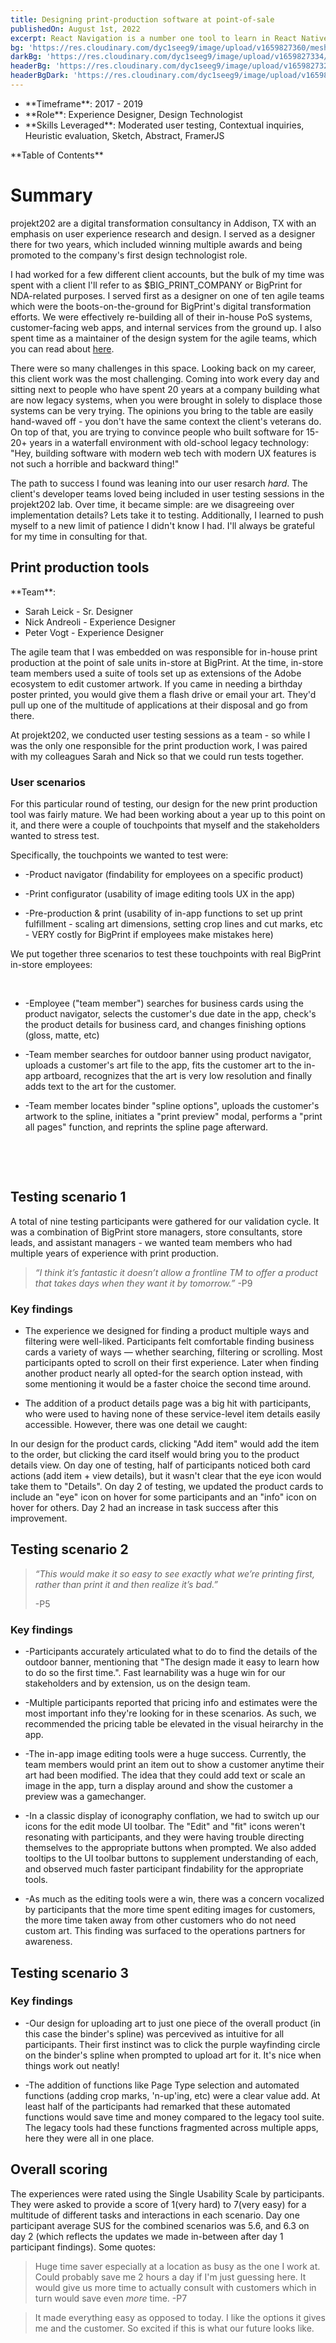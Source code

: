 ```yaml
---
title: Designing print-production software at point-of-sale
publishedOn: August 1st, 2022
excerpt: React Navigation is a number one tool to learn in React Native. You would always use them; these are some of the best practices in using React Navigation
bg: 'https://res.cloudinary.com/dyc1seeg9/image/upload/v1659827360/mesh/mesh-portrait-8.png'
darkBg: 'https://res.cloudinary.com/dyc1seeg9/image/upload/v1659827334/mesh/mesh-portrait-4.png'
headerBg: 'https://res.cloudinary.com/dyc1seeg9/image/upload/v1659827320/mesh/mesh-landscape-4.png'
headerBgDark: 'https://res.cloudinary.com/dyc1seeg9/image/upload/v1659827323/mesh/mesh-landscape-8.png'
---
```


<div className="space-evenly mb-8 flex border-y border-slate-900/40 py-4 dark:border-eggshell-50/40">
  <ul className="list-style-none w-3/4">
    <li className="pt-0">**Timeframe**: 2017 - 2019</li>
    <li className="mt-3">**Role**: Experience Designer, Design Technologist</li>
    <li className="mt-3">
      **Skills Leveraged**: Moderated user testing, Contextual inquiries, Heuristic evaluation,
      Sketch, Abstract, FramerJS
    </li>
  </ul>
  <div>
    <label className="pb-4">**Table of Contents**</label>
    <TOCInline toc={props.toc} exclude="Overview" toHeading={3} />
  </div>
</div>

# Summary

projekt202 are a digital transformation consultancy in Addison, TX with an emphasis on user experience research and design. I served as a designer there for two years, which included winning multiple awards and being promoted to the company's first design technologist role.

I had worked for a few different client accounts, but the bulk of my time was spent with a client I'll refer to as $BIG_PRINT_COMPANY or BigPrint for NDA-related purposes. I served first as a designer on one of ten agile teams which were the boots-on-the-ground for BigPrint's digital transformation efforts. We were effectively re-building all of their in-house PoS systems, customer-facing web apps, and internal services from the ground up. I also spent time as a maintainer of the design system for the agile teams, which you can read about [here](/building-design-system-components).

There were so many challenges in this space. Looking back on my career, this client work was the most challenging. Coming into work every day and sitting next to people who have spent 20 years at a company building what are now legacy systems, when you were brought in solely to displace those systems can be very trying. The opinions you bring to the table are easily hand-waved off - you don't have the same context the client's veterans do. On top of that, you are trying to convince people who built software for 15-20+ years in a waterfall environment with old-school legacy technology: "Hey, building software with modern web tech with modern UX features is not such a horrible and backward thing!"

The path to success I found was leaning into our user resarch _hard_. The client's developer teams loved being included in user testing sessions in the projekt202 lab. Over time, it became simple: are we disagreeing over implementation details? Lets take it to testing. Additionally, I learned to push myself to a new limit of patience I didn't know I had. I'll always be grateful for my time in consulting for that.

## Print production tools

<div className="flex-col justify-start divide-slate-900/40 border-y-2 py-2 dark:divide-eggshell-400/10">
  <p className="mr-4 mb-3">**Team**:</p>
  <ul className="py-4">
    <li>Sarah Leick - Sr. Designer</li>
    <li>Nick Andreoli - Experience Designer</li>
    <li>Peter Vogt - Experience Designer</li>
  </ul>
</div>

The agile team that I was embedded on was responsible for in-house print production at the point of sale units in-store at BigPrint. At the time, in-store team members used a suite of tools set up as extensions of the Adobe ecosystem to edit customer artwork. If you came in needing a birthday poster printed, you would give them a flash drive or email your art. They'd pull up one of the multitude of applications at their disposal and go from there.

At projekt202, we conducted user testing sessions as a team - so while I was the only one responsible for the print production work, I was paired with my colleagues Sarah and Nick so that we could run tests together.

### User scenarios

For this particular round of testing, our design for the new print production tool was fairly mature. We had been working about a year up to this point on it, and there were a couple of touchpoints that myself and the stakeholders wanted to stress test.

Specifically, the touchpoints we wanted to test were:

- -Product navigator (findability for employees on a specific product)

- -Print configurator (usability of image editing tools UX in the app)

- -Pre-production & print (usability of in-app functions to set up print fulfillment - scaling art dimensions, setting crop lines and cut marks, etc - VERY costly for BigPrint if employees make mistakes here)

We put together three scenarios to test these touchpoints with real BigPrint in-store employees:

<CustomImage
  publicId="work/202/printworkflow.png"
  alt="User workflows to be tested with BigPrint employees"
  width={8000}
  height={2000}
  mdx
  preview
/>

<br />

- -Employee ("team member") searches for business cards using the product navigator, selects the customer's due date in the app, check's the product details for business card, and changes finishing options (gloss, matte, etc)

- -Team member searches for outdoor banner using product navigator, uploads a customer's art file to the app, fits the customer art to the in-app artboard, recognizes that the art is very low resolution and finally adds text to the art for the customer.

- -Team member locates binder "spline options", uploads the customer's artwork to the spline, initiates a "print preview" modal, performs a "print all pages" function, and reprints the spline page afterward.

<br />

<CustomImage
  publicId="work/202/printworkflow2.png"
  alt="User workflows to be tested with BigPrint employees"
  width={1092}
  height={868}
  mdx
  preview
/>

<br />

## Testing scenario 1

A total of nine testing participants were gathered for our validation cycle. It was a combination of BigPrint store managers, store consultants, store leads, and assistant managers - we wanted team members who had multiple years of experience with print production.

<CustomImage
  publicId="work/202/scenario1.png"
  alt="Print production user testing scenario one"
  width={4116}
  height={1440}
  mdx
  preview
/>

> _“I think it’s fantastic it doesn’t allow a frontline TM to offer a
> product that takes days when they want it by tomorrow.”_
> -P9

### Key findings

- The experience we designed for finding a product multiple ways and filtering were well-liked. Participants felt comfortable finding business cards a variety of ways — whether searching, filtering or scrolling. Most participants opted to scroll on their first experience. Later when finding another product nearly all opted-for the search option instead, with some mentioning it would be a faster choice the second time around.

- The addition of a product details page was a big hit with participants, who were used to having none of these service-level item details easily accessible. However, there was one detail we caught:

<CustomImage
  publicId="work/202/eyeicon.png"
  alt="UX defect resolution sourced by testing scenario 1"
  height={761}
  width={377}
  mdx
  preview
/>

In our design for the product cards, clicking "Add item" would add the item to the order, but clicking the card itself would bring you to the product details view. On day one of testing, half of participants noticed both card actions (add item + view details), but it wasn't clear that the eye icon would take them to "Details". On day 2 of testing, we updated the product cards to include an "eye" icon on hover for some participants and an "info" icon on hover for others. Day 2 had an increase in task success after this improvement.

## Testing scenario 2

<CustomImage
  publicId="work/202/scenario2.png"
  alt="Print production user testing scenario one"
  width={4116}
  height={1440}
  mdx
  preview
/>

> _“This would make it so easy to see exactly what we’re printing first, rather than print it and *then* realize it’s bad.”_
>
> -P5

### Key findings

- -Participants accurately articulated what to do to find the details of the outdoor banner, mentioning that "The design made it easy to learn how to do so the first time.". Fast learnability was a huge win for our stakeholders and by extension, us on the design team.

- -Multiple participants reported that pricing info and estimates were the most important info they're looking for in these scenarios. As such, we recommended the pricing table be elevated in the visual heirarchy in the app.

- -The in-app image editing tools were a huge success. Currently, the team members would print an item out to show a customer anytime their art had been modified. The idea that they could add text or scale an image in the app, turn a display around and show the customer a preview was a gamechanger.

<CustomImage
  publicId="work/202/editicons.png"
  alt="Print production user testing scenario one"
  width={584}
  height={537}
  mdx
  preview
/>

- -In a classic display of iconography conflation, we had to switch up our icons for the edit mode UI toolbar. The "Edit" and "fit" icons weren't resonating with participants, and they were having trouble directing themselves to the appropriate buttons when prompted. We also added tooltips to the UI toolbar buttons to supplement understanding of each, and observed much faster participant findability for the appropriate tools.

- -As much as the editing tools were a win, there was a concern vocalized by participants that the more time spent editing images for customers, the more time taken away from other customers who do not need custom art. This finding was surfaced to the operations partners for awareness.

## Testing scenario 3

<CustomImage
  publicId="work/202/scenario3.png"
  alt="Print production user testing scenario one"
  width={4116}
  height={1440}
  mdx
  preview
/>

### Key findings

- -Our design for uploading art to just one piece of the overall product (in this case the binder's spline) was percevived as intuitive for all participants. Their first instinct was to click the purple wayfinding circle on the binder's spline when prompted to upload art for it. It's nice when things work out neatly!

- -The addition of functions like Page Type selection and automated functions (adding crop marks, 'n-up'ing, etc) were a clear value add. At least half of the participants had remarked that these automated functions would save time and money compared to the legacy tool suite. The legacy tools had these functions fragmented across multiple apps, here they were all in one place.

## Overall scoring

The experiences were rated using the Single Usability Scale by participants. They were asked to provide a score of 1(very hard) to 7(very easy) for a multitude of different tasks and interactions in each scenario. Day one participant average SUS for the combined scenarios was 5.6, and 6.3 on day 2 (which reflects the updates we made in-between after day 1 participant findings). Some quotes:

> Huge time saver especially at a location as busy as the one I work at. Could probably save me 2 hours a day if I'm just guessing here. It would give us more time to actually consult with customers which in turn would save even _more_ time. -P7

> It made everything easy as opposed to today. I like the options it gives me and the customer. So excited if this is what our future looks like.
